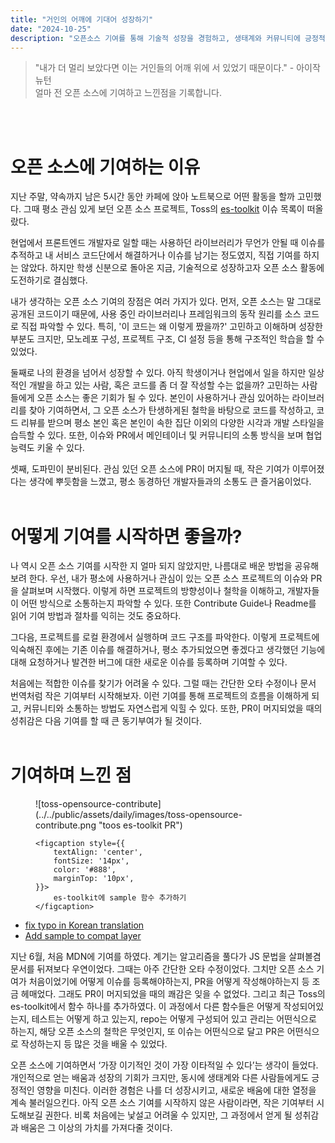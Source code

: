 ```yaml
---
title: "거인의 어깨에 기대어 성장하기"
date: "2024-10-25"
description: "오픈소스 기여를 통해 기술적 성장을 경험하고, 생태계와 커뮤니티에 긍정적인 영향을 미치는 방법을 탐구합니다. Toss의 es-toolkit과 MDN 프로젝트에 기여하며 얻은 배움과 네트워킹 경험을 바탕으로, 코드 이해와 협업 능력의 중요성을 강조합니다. 오픈 소스를 통해 개인적 성장은 물론, 더 넓은 개발자 커뮤니티에 기여하고자 하는 동기를 다루고 있습니다."
---
```


> "내가 더 멀리 보았다면 이는 거인들의 어깨 위에 서 있었기 때문이다." - 아이작 뉴턴<br/>
> 얼마 전 오픈 소스에 기여하고 느낀점을 기록합니다.

<br/>
<br/>

# 오픈 소스에 기여하는 이유
지난 주말, 약속까지 남은 5시간 동안 카페에 앉아 노트북으로 어떤 활동을 할까 고민했다. 그때 평소 관심 있게 보던 오픈 소스 프로젝트, Toss의 [es-toolkit](https://es-toolkit.slash.page/) 이슈 목록이 떠올랐다.

현업에서 프론트엔드 개발자로 일할 때는 사용하던 라이브러리가 무언가 안될 때 이슈를 추적하고 내 서비스 코드단에서 해결하거나 이슈를 남기는 정도였지, 직접 기여를 하지는 않았다.
하지만 학생 신분으로 돌아온 지금, 기술적으로 성장하고자 오픈 소스 활동에 도전하기로 결심했다.

내가 생각하는 오픈 소스 기여의 장점은 여러 가지가 있다. 먼저, 오픈 소스는 말 그대로 공개된 코드이기 때문에, 사용 중인 라이브러리나 프레임워크의 동작 원리를 소스 코드로 직접 파악할 수 있다. 특히, '이 코드는 왜 이렇게 짰을까?' 고민하고 이해하며 성장한 부분도 크지만, 모노레포 구성, 프로젝트 구조, CI 설정 등을 통해 구조적인 학습을 할 수 있었다.

둘째로 나의 환경을 넘어서 성장할 수 있다. 아직 학생이거나 현업에서 일을 하지만 일상적인 개발을 하고 있는 사람, 혹은 코드를 좀 더 잘 작성할 수는 없을까? 고민하는 사람들에게 오픈 소스는 좋은 기회가 될 수 있다. 본인이 사용하거나 관심 있어하는 라이브러리를 찾아 기여하면서, 그 오픈 소스가 탄생하게된 철학을 바탕으로 코드를 작성하고, 코드 리뷰를 받으며 평소 본인 혹은 본인이 속한 집단 이외의  다양한 시각과 개발 스타일을 습득할 수 있다. 또한, 이슈와 PR에서 메인테이너 및 커뮤니티의 소통 방식을 보며 협업 능력도 키울 수 있다.

셋째, 도파민이 분비된다. 관심 있던 오픈 소스에 PR이 머지될 때, 작은 기여가 이루어졌다는 생각에 뿌듯함을 느꼈고, 평소 동경하던 개발자들과의 소통도 큰 즐거움이었다.
<br/>
<br/>

# 어떻게 기여를 시작하면 좋을까?
나 역시 오픈 소스 기여를 시작한 지 얼마 되지 않았지만, 나름대로 배운 방법을 공유해 보려 한다. 우선, 내가 평소에 사용하거나 관심이 있는 오픈 소스 프로젝트의 이슈와 PR을 살펴보며 시작했다. 이렇게 하면 프로젝트의 방향성이나 철학을 이해하고, 개발자들이 어떤 방식으로 소통하는지 파악할 수 있다. 또한 Contribute Guide나 Readme를 읽어 기여 방법과 절차를 익히는 것도 중요하다.

그다음, 프로젝트를 로컬 환경에서 실행하며 코드 구조를 파악한다. 이렇게 프로젝트에 익숙해진 후에는 기존 이슈를 해결하거나, 평소 추가되었으면 좋겠다고 생각했던 기능에 대해 요청하거나 발견한 버그에 대한 새로운 이슈를 등록하며 기여할 수 있다.

처음에는 적합한 이슈를 찾기가 어려울 수 있다. 그럴 때는 간단한 오타 수정이나 문서 번역처럼 작은 기여부터 시작해보자. 이런 기여를 통해 프로젝트의 흐름을 이해하게 되고, 커뮤니티와 소통하는 방법도 자연스럽게 익힐 수 있다. 또한, PR이 머지되었을 때의 성취감은 다음 기여를 할 때 큰 동기부여가 될 것이다.
<br/>
<br/>
# 기여하며 느낀 점

<figure style={{
    display: 'flex',
    flexDirection: 'column',
    justifyContent: 'center',
    alignItems: 'center',
    marginTop: '20px',
}}>
    <div style={{
        maxWidth:"100%",
        height: 'auto',
        width: '600px',
    }}>
        ![toss-opensource-contribute](../../public/assets/daily/images/toss-opensource-contribute.png "toos es-toolkit PR")
    </div>

    <figcaption style={{
        textAlign: 'center',
        fontSize: '14px',
        color: '#888',
        marginTop: '10px',
    }}>
        es-toolkit에 sample 함수 추가하기
    </figcaption>
</figure>

- [fix typo in Korean translation](https://github.com/mdn/yari/pull/11244)
- [Add sample to compat layer](https://github.com/toss/es-toolkit/pull/708)

지난 6월, 처음 MDN에 기여를 하였다. 계기는 알고리즘을 풀다가 JS 문법을 살펴볼겸 문서를 뒤져보다 우연이었다. 그때는 아주 간단한 오타 수정이었다.
그치만 오픈 소스 기여가 처음이었기에 어떻게 이슈를 등록해야하는지, PR을 어떻게 작성해야하는지 등 조금 헤매었다. 그래도 PR이 머지되었을 때의 쾌감은 잊을 수 없었다.
그리고 최근 Toss의 es-toolkit에서 함수 하나를 추가하였다. 이 과정에서 다른 함수들은 어떻게 작성되어있는지, 테스트는 어떻게 하고 있는지, repo는 어떻게 구성되어 있고 관리는 어떤식으로 하는지, 해당 오픈 소스의 철학은 무엇인지, 또 이슈는 어떤식으로 달고 PR은 어떤식으로 작성하는지 등 많은 것을 배울 수 있었다.

오픈 소스에 기여하면서 ‘가장 이기적인 것이 가장 이타적일 수 있다’는 생각이 들었다. 개인적으로 얻는 배움과 성장의 기회가 크지만, 동시에 생태계와 다른 사람들에게도 긍정적인 영향을 미친다. 이러한 경험은 나를 더 성장시키고, 새로운 배움에 대한 열정을 계속 불러일으킨다. 아직 오픈 소스 기여를 시작하지 않은 사람이라면, 작은 기여부터 시도해보길 권한다. 비록 처음에는 낯설고 어려울 수 있지만, 그 과정에서 얻게 될 성취감과 배움은 그 이상의 가치를 가져다줄 것이다.











